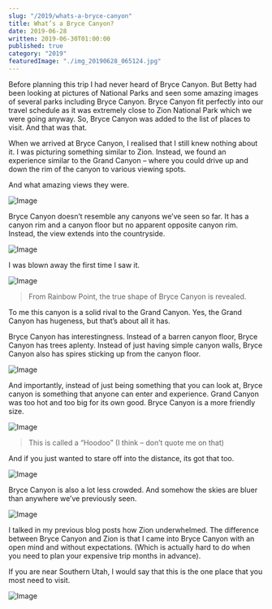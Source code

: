 ```yaml
---
slug: "/2019/whats-a-bryce-canyon"
title: What’s a Bryce Canyon?
date: 2019-06-28
written: 2019-06-30T01:00:00
published: true
category: "2019"
featuredImage: "./img_20190628_065124.jpg"
---
```


Before planning this trip I had never heard of Bryce Canyon. But Betty had been looking at pictures of National Parks and seen some amazing images of several parks including Bryce Canyon. Bryce Canyon fit perfectly into our travel schedule as it was extremely close to Zion National Park which we were going anyway. So, Bryce Canyon was added to the list of places to visit. And that was that.

When we arrived at Bryce Canyon, I realised that I still knew nothing about it. I was picturing something similar to Zion. Instead, we found an experience similar to the Grand Canyon – where you could drive up and down the rim of the canyon to various viewing spots.

And what amazing views they were.

![Image](./img_20190628_044136.jpg)

Bryce Canyon doesn’t resemble any canyons we’ve seen so far. It has a canyon rim and a canyon floor but no apparent opposite canyon rim. Instead, the view extends into the countryside.

![Image](./img_20190629_033350.jpg)

I was blown away the first time I saw it.

![Image](./img_20190629_030413.jpg)

> From Rainbow Point, the true shape of Bryce Canyon is revealed.

To me this canyon is a solid rival to the Grand Canyon. Yes, the Grand Canyon has hugeness, but that’s about all it has.

Bryce Canyon has interestingness. Instead of a barren canyon floor, Bryce Canyon has trees aplenty. Instead of just having simple canyon walls, Bryce Canyon also has spires sticking up from the canyon floor.

![Image](./img_20190628_065124.jpg)

And importantly, instead of just being something that you can look at, Bryce canyon is something that anyone can enter and experience. Grand Canyon was too hot and too big for its own good. Bryce Canyon is a more friendly size.

![Image](./img_20190628_064236.jpg)

> This is called a “Hoodoo” (I think – don’t quote me on that)

And if you just wanted to stare off into the distance, its got that too.

![Image](./img_20190628_045101-1.jpg)

Bryce Canyon is also a lot less crowded. And somehow the skies are bluer than anywhere we’ve previously seen.

![Image](./img_20190628_062341.jpg)

I talked in my previous blog posts how Zion underwhelmed. The difference between Bryce Canyon and Zion is that I came into Bryce Canyon with an open mind and without expectations. (Which is actually hard to do when you need to plan your expensive trip months in advance).

If you are near Southern Utah, I would say that this is the one place that you most need to visit.

![Image](./img_20190628_043952.jpg)